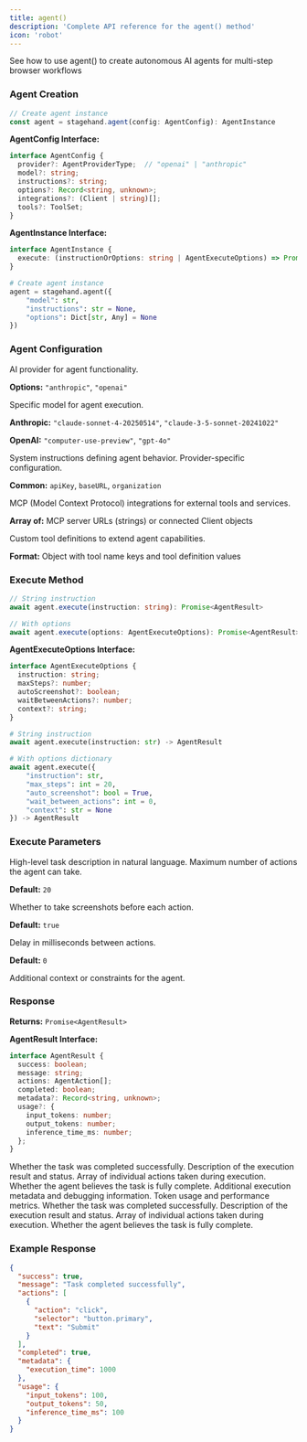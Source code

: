 ```yaml
---
title: agent()
description: 'Complete API reference for the agent() method'
icon: 'robot'
---
```


<CardGroup cols={1}>
<Card title="Agent" icon="robot" href="/v2/basics/agent">
  See how to use agent() to create autonomous AI agents for multi-step browser workflows
</Card>
</CardGroup>

### Agent Creation

<Tabs>
<Tab title="TypeScript">

```typescript
// Create agent instance
const agent = stagehand.agent(config: AgentConfig): AgentInstance
```

**AgentConfig Interface:**
```typescript
interface AgentConfig {
  provider?: AgentProviderType;  // "openai" | "anthropic"
  model?: string;
  instructions?: string;
  options?: Record<string, unknown>;
  integrations?: (Client | string)[];
  tools?: ToolSet;
}
```

**AgentInstance Interface:**
```typescript
interface AgentInstance {
  execute: (instructionOrOptions: string | AgentExecuteOptions) => Promise<AgentResult>;
}
```

</Tab>
<Tab title="Python">

```python
# Create agent instance
agent = stagehand.agent({
    "model": str,
    "instructions": str = None,
    "options": Dict[str, Any] = None
})
```

</Tab>
</Tabs>

### Agent Configuration

<ParamField path="provider" type="AgentProviderType" optional>
  AI provider for agent functionality.
  
  **Options:** `"anthropic"`, `"openai"`
</ParamField>

<ParamField path="model" type="string" optional>
  Specific model for agent execution.
  
  **Anthropic:** `"claude-sonnet-4-20250514"`, `"claude-3-5-sonnet-20241022"`
  
  **OpenAI:** `"computer-use-preview"`, `"gpt-4o"`
</ParamField>

<ParamField path="instructions" type="string" optional>
  System instructions defining agent behavior.
</ParamField>

<ParamField path="options" type="Record<string, unknown>" optional>
  Provider-specific configuration.
  
  **Common:** `apiKey`, `baseURL`, `organization`
</ParamField>

<ParamField path="integrations" type="(Client | string)[]" optional>
  MCP (Model Context Protocol) integrations for external tools and services.
  
  **Array of:** MCP server URLs (strings) or connected Client objects
</ParamField>

<ParamField path="tools" type="ToolSet" optional>
  Custom tool definitions to extend agent capabilities.
  
  **Format:** Object with tool name keys and tool definition values
</ParamField>

### Execute Method

<Tabs>
<Tab title="TypeScript">

```typescript
// String instruction
await agent.execute(instruction: string): Promise<AgentResult>

// With options
await agent.execute(options: AgentExecuteOptions): Promise<AgentResult>
```

**AgentExecuteOptions Interface:**
```typescript
interface AgentExecuteOptions {
  instruction: string;
  maxSteps?: number;
  autoScreenshot?: boolean;
  waitBetweenActions?: number;
  context?: string;
}
```

</Tab>
<Tab title="Python">

```python
# String instruction
await agent.execute(instruction: str) -> AgentResult

# With options dictionary
await agent.execute({
    "instruction": str,
    "max_steps": int = 20,
    "auto_screenshot": bool = True,
    "wait_between_actions": int = 0,
    "context": str = None
}) -> AgentResult
```

</Tab>
</Tabs>

### Execute Parameters

<ParamField path="instruction" type="string" required>
  High-level task description in natural language.
</ParamField>

<ParamField path="maxSteps" type="number" optional>
  Maximum number of actions the agent can take.
  
  **Default:** `20`
</ParamField>

<ParamField path="autoScreenshot" type="boolean" optional>
  Whether to take screenshots before each action.
  
  **Default:** `true`
</ParamField>

<ParamField path="waitBetweenActions" type="number" optional>
  Delay in milliseconds between actions.
  
  **Default:** `0`
</ParamField>

<ParamField path="context" type="string" optional>
  Additional context or constraints for the agent.
</ParamField>

### Response

**Returns:** `Promise<AgentResult>`

**AgentResult Interface:**
```typescript
interface AgentResult {
  success: boolean;
  message: string;
  actions: AgentAction[];
  completed: boolean;
  metadata?: Record<string, unknown>;
  usage?: {
    input_tokens: number;
    output_tokens: number;
    inference_time_ms: number;
  };
}
```

<Tabs>
<Tab title="TypeScript">

<ParamField path="success" type="boolean">
  Whether the task was completed successfully.
</ParamField>

<ParamField path="message" type="string">
  Description of the execution result and status.
</ParamField>

<ParamField path="actions" type="AgentAction[]">
  Array of individual actions taken during execution.
</ParamField>

<ParamField path="completed" type="boolean">
  Whether the agent believes the task is fully complete.
</ParamField>

<ParamField path="metadata" type="Record<string, unknown>" optional>
  Additional execution metadata and debugging information.
</ParamField>

<ParamField path="usage" type="object" optional>
  Token usage and performance metrics.
</ParamField>

</Tab>
<Tab title="Python">

<ParamField path="success" type="boolean">
  Whether the task was completed successfully.
</ParamField>

<ParamField path="message" type="string">
  Description of the execution result and status.
</ParamField>

<ParamField path="actions" type="AgentAction[]">
  Array of individual actions taken during execution.
</ParamField>

<ParamField path="completed" type="boolean">
  Whether the agent believes the task is fully complete.
</ParamField>

</Tab>
</Tabs>

### Example Response
```json
{
  "success": true,
  "message": "Task completed successfully",
  "actions": [
    {
      "action": "click",
      "selector": "button.primary",
      "text": "Submit"
    }
  ],
  "completed": true,
  "metadata": {
    "execution_time": 1000
  },
  "usage": {
    "input_tokens": 100,
    "output_tokens": 50,
    "inference_time_ms": 100
  }
}
```